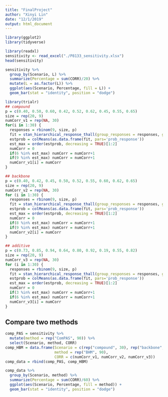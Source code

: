 ```yaml
---
title: "FinalProject"
author: "Xinyi Lin"
date: "12/1/2019"
output: html_document
---
```

```r
library(ggplot2)
library(tidyverse)
```

```r
library(readxl)
sensitivity <- read_excel("./P8133_sensitivity.xlsx")
head(sensitivity)
```

```r
sensitivity %>% 
  group_by(Scenario, L) %>% 
  summarize(Percentage = sum(CORR)/20) %>% 
  mutate(L = as.factor(L)) %>% 
  ggplot(aes(Scenario, Percentage, fill = L)) +
  geom_bar(stat = "identity", position = "dodge")
```

```r
library(trialr)
## compound
p = c(0.40, 0.50, 0.60, 0.42, 0.52, 0.62, 0.45, 0.55, 0.65)
size = rep(20, 9)
numCorr_v1 = rep(NA, 30)
for(i in 1:30) {
  responses = rbinom(9, size, p)
  fit = stan_hierarchical_response_thall(group_responses = responses, group_sizes = size, mu_mean = 1, mu_sd = 1, tau_alpha = 1, tau_beta = 0.5)
  estprob = colMeans(as.data.frame(fit, pars='prob_response'))
  est_max = order(estprob, decreasing = TRUE)[1:2]
  numCorr = 0
  if(6 %in% est_max) numCorr = numCorr+1
  if(9 %in% est_max) numCorr = numCorr+1
  numCorr_v1[i] = numCorr
}
```

```r
## backbone
p = c(0.40, 0.42, 0.45, 0.50, 0.52, 0.55, 0.60, 0.62, 0.65)
size = rep(20, 9)
numCorr_v2 = rep(NA, 30)
for (i in 1:30) {
  responses = rbinom(9, size, p)
  fit = stan_hierarchical_response_thall(group_responses = responses, group_sizes = size, mu_mean = 1, mu_sd = 1, tau_alpha = 1, tau_beta = 0.5)
  estprob = colMeans(as.data.frame(fit, pars='prob_response'))
  est_max = order(estprob, decreasing = TRUE)[1:2]
  numCorr = 0
  if(8 %in% est_max) numCorr = numCorr+1
  if(9 %in% est_max) numCorr = numCorr+1
  numCorr_v2[i] = numCorr
}
```

```r
## additive
p = c(0.73, 0.85, 0.94, 0.64, 0.80, 0.92, 0.19, 0.55, 0.82)
size = rep(20, 9)
numCorr_v3 = rep(NA, 30)
for (i in 1:30) {
  responses = rbinom(9, size, p)
  fit = stan_hierarchical_response_thall(group_responses = responses, group_sizes = size, mu_mean = 1, mu_sd = 1, tau_alpha = 1, tau_beta = 0.5)
  estprob = colMeans(as.data.frame(fit, pars='prob_response'))
  est_max = order(estprob, decreasing = TRUE)[1:2]
  numCorr = 0
  if(3 %in% est_max) numCorr = numCorr+1
  if(6 %in% est_max) numCorr = numCorr+1
  numCorr_v3[i] = numCorr
}
```

## Compare two methods

```r
comp_PAS = sensitivity %>% 
  mutate(method = rep("ComPAS", 90)) %>% 
  select(Scenario, method, CORR)
comp_HBM = data.frame(Scenario = c(rep("compound", 30), rep("backbone", 30), rep("additive", 30)),
                      method = rep("BHM", 90),
                      CORR = c(numCorr_v1, numCorr_v2, numCorr_v3))
comp_data = rbind(comp_PAS, comp_HBM)
```

```r
comp_data %>% 
  group_by(Scenario, method) %>% 
  summarize(Percentage = sum(CORR)/60) %>% 
  ggplot(aes(Scenario, Percentage, fill = method)) +
  geom_bar(stat = "identity", position = "dodge")
```

